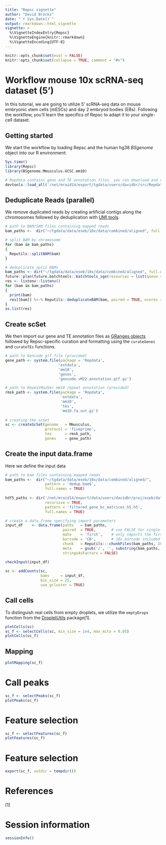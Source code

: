 ```yaml
---
title: "Repsc vignette"
author: "David Brocks"
date: "`r Sys.Date()`"
output: rmarkdown::html_vignette
vignette: >
  %\VignetteIndexEntry{Repsc}
  %\VignetteEngine{knitr::rmarkdown}
  %\VignetteEncoding{UTF-8}
---
```


```r
knitr::opts_chunk$set(eval = FALSE)
knitr::opts_chunk$set(collapse = TRUE, comment = "#>")
```

# Workflow mouse 10x scRNA-seq dataset (5')
In this tutorial, we are going to utilize 5' scRNA-seq data on mouse embryonic stem cells (mESCs) and day 2 embryod bodies (EBs). Following the workflow, you'll learn the specifics of Repsc to adapt it to your single-cell dataset.


## Getting started

We start the workflow by loading Repsc and the human hg38 _BSgenome_ object into our R environment:
```r
Sys.time()
library(Repsc)
library(BSgenome.Mmusculus.UCSC.mm10)

# Repdata contains gene and TE annotation files, you can download and define those files manually (see below)
devtools::load_all('/net/mraid14/export/tgdata/users/davidbr/src/Repdata/')
```

## Deduplicate Reads (parallel)

We remove duplicated reads by creating artificial contigs along the chromosomes followed by deduplication with [UMI tools](https://github.com/CGATOxford/UMI-tools).

```r
# path to BAM/SAM files containing mapped reads                         
bam_paths <-  dir("~/tgdata/data/eseb/10x/data/combined/aligned", full.names = TRUE, pattern = 'bam.bam$')

# split BAM by chromosome
for (bam in bam_paths)
{
  Reputils::splitBAM(bam)
}

# deduplicate split BAMs
bam_paths <- dir("~/tgdata/data/eseb/10x/data/combined/aligned", full.names = TRUE, pattern = 'chr[0-9, X, Y, MT]*.bam$')
future::plan(future.batchtools::batchtools_sge(resources = list(queue = "all.q", threads = 3, memory = 25), workers = Inf))
res <- listenv::listenv()
for (bam in bam_paths)
{
  print(bam)
  res[[bam]] %<-% Reputils::deduplicateBAM(bam, paired = TRUE, ncores = 3, align_dist = 1e3) %packages% "data.table"
}
as.list(res)
```


## Create scSet

We then import our gene and TE annotation files as [GRanges objects](https://bioconductor.org/packages/release/bioc/vignettes/GenomicRanges/inst/doc/GenomicRangesIntroduction.html) followed by Repsc-specific curation and formatting using the `curateGenes` and `curateTEs` functions.
```r
# path to Gencode gtf file (provided)
gene_path <- system.file(package = 'Repdata', 
                        'extdata', 
                        'mm10',
                        'genes',
                        'gencode.vM22.annotation.gtf.gz')

# path to RepeatMasker mm10 repeat annotation (provided)
rmsk_path <- system.file(package = 'Repdata', 
                         'extdata', 
                         'mm10',
                         'tes',
                         'mm10.fa.out.gz')
                         
# creating the scSet
sc <- createScSet(genome   = Mmusculus,
                  protocol = 'fiveprime',
                  tes      = rmsk_path,
                  genes    = gene_path)
```

## Create the input data.frame

Here we define the input data
 
```r
# path to bam files containing mapped reads                         
bam_paths <-  dir("~/tgdata/data/eseb/10x/data/combined/aligned/", 
                  pattern = 'dedup.bam$', 
                  full.names = TRUE)
                  
hdf5_paths <- dir('/net/mraid14/export/data/users/davidbr/proj/eseb/data/',
                  recursive = TRUE,
                  pattern = 'filtered_gene_bc_matrices_h5.h5',
                  full.names = TRUE)

# create a data.frame specifying import parameters                 
input_df    <- data.frame(paths   = bam_paths,
                          paired  = TRUE,       # use FALSE for single-end libraries
                          mate    = 'first',    # only imports the first mate of properly aligned read pairs, set to NA when using single-end libraries
                          barcode = 'CB',       # 10x barcode included in BAM flag
                          chunk   = Reputils:::chunkFiles(bam_paths, 20),
                          meta    = gsub('/', '', substring(bam_paths, 57, 64)),
                          stringsAsFactors = FALSE)
                        
checkInput(input_df)                      
```

```r
sc <- addCounts(sc,
                bams     = input_df,
                bin_size = 25,
                use_gcluster = TRUE)
```

## Call cells

To distinguish real cells from empty droplets, we utilize the `emptyDrops` function from the [DropletUtils](https://rdrr.io/github/MarioniLab/DropletUtils/) package[1].

```r
plotCells(sc)
sc_f <- selectCells(sc, min_size = 1e4, max_mito = 0.05)
plotCells(sc_f)
```

## Mapping
```r
plotMapping(sc_f)
```

# Call peaks
```r
sc_f <- selectPeaks(sc_f)
plotPeaks(sc_f)
```

# Feature selection
```r
sc_f <- selectFeatures(sc_f)
plotFeatures(sc_f)
```

# Feature selection
```r
export(sc_f, outdir = tempdir())
```
      
# References
[1]   

# Session information
```r
sessionInfo()
```          